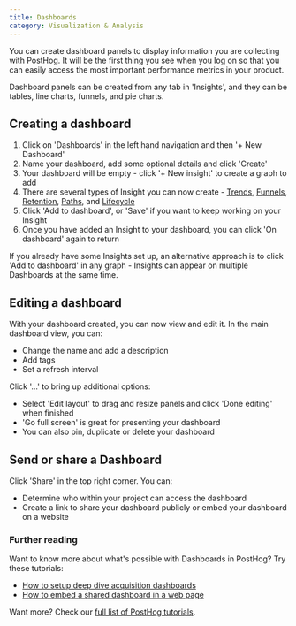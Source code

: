 ```yaml
---
title: Dashboards
category: Visualization & Analysis
---
```


<FeatureAvailability allPlans />

You can create dashboard panels to display information you are collecting with PostHog. It will be the first thing you see when you log on so that you can easily access the most important performance metrics in your product.

Dashboard panels can be created from any tab in 'Insights', and they can be tables, line charts, funnels, and pie charts.

## Creating a dashboard

1. Click on 'Dashboards' in the left hand navigation and then '+ New Dashboard'
2. Name your dashboard, add some optional details and click 'Create'
3. Your dashboard will be empty - click '+ New insight' to create a graph to add
4. There are several types of Insight you can now create - [Trends](/docs/user-guides/trends), [Funnels](/docs/user-guides/funnels), [Retention](/docs/user-guides/retention), [Paths](/docs/user-guides/paths), and [Lifecycle](/docs/user-guides/lifecycle)
5. Click 'Add to dashboard', or 'Save' if you want to keep working on your Insight
6. Once you have added an Insight to your dashboard, you can click 'On dashboard' again to return

If you already have some Insights set up, an alternative approach is to click 'Add to dashboard' in any graph - Insights can appear on multiple Dashboards at the same time.

## Editing a dashboard

With your dashboard created, you can now view and edit it. In the main dashboard view, you can:

-   Change the name and add a description
-   Add tags
-   Set a refresh interval

Click '...' to bring up additional options:

-   Select 'Edit layout' to drag and resize panels and click 'Done editing' when finished
-   'Go full screen' is great for presenting your dashboard
-   You can also pin, duplicate or delete your dashboard

## Send or share a Dashboard

Click 'Share' in the top right corner. You can:

-   Determine who within your project can access the dashboard
-   Create a link to share your dashboard publicly or embed your dashboard on a website

### Further reading

Want to know more about what's possible with Dashboards in PostHog? Try these tutorials:

-   [How to setup deep dive acquisition dashboards](/tutorials/taxonomy-acquisition)
-   [How to embed a shared dashboard in a web page](/tutorials/how-to-embed-shared-dashboard)

Want more? Check our [full list of PostHog tutorials](https://posthog.com/tutorials).
